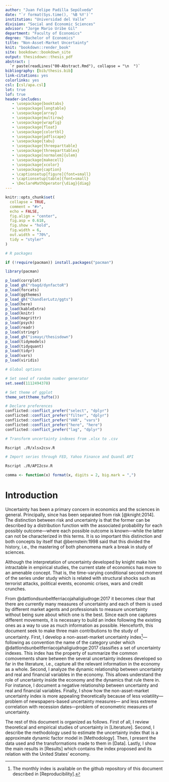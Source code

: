 ```yaml
---
author: "Juan Felipe Padilla Sepúlveda"
date: "`r format(Sys.time(), '%B %Y')`"
institution: "Universidad del Valle"
division: "Social and Economic Sciences"
advisor: "Jorge Mario Uribe Gil"
department: "Faculty of Economics"
degree: "Bachelor of Economics"
title: "Non-Asset-Market Uncertainty"
knit: "bookdown::render_book"
site: bookdown::bookdown_site
output: thesisdown::thesis_pdf
abstract: |
  `r paste(readLines("00-Abstract.Rmd"), collapse = "\n  ")`
bibliography: [bib/thesis.bib]
link-citations: yes
colorlinks: yes
csl: [csl/apa.csl]
lot: true
lof: true
header-includes:
   - \usepackage{booktabs}
   - \usepackage{longtable}
   - \usepackage{array}
   - \usepackage{multirow}
   - \usepackage{wrapfig}
   - \usepackage{float}
   - \usepackage{colortbl}
   - \usepackage{pdflscape}
   - \usepackage{tabu}
   - \usepackage{threeparttable}
   - \usepackage{threeparttablex}
   - \usepackage[normalem]{ulem}
   - \usepackage{makecell}
   - \usepackage{xcolor}
   - \usepackage{caption}
   - \captionsetup[figure]{font=small}
   - \captionsetup[table]{font=small}
   - \DeclareMathOperator{\diag}{diag}
---
```


```r
knitr::opts_chunk$set(
  collapse = TRUE,
  comment = "#>",
  echo = FALSE,
  fig.align = "center",
  fig.asp = 0.618,
  fig.show = "hold",
  fig.width = 6,
  out.width = "70%",
  tidy = "styler"
)

# R packages

if (!require(pacman)) install.packages("pacman")

library(pacman)

p_load(corrplot)
p_load_gh("rbagd/dynfactoR")
p_load(forcats)
p_load(ggthemes)
p_load_gh("ChandlerLutz/ggts")
p_load(here)
p_load(kableExtra)
p_load(knitr)
p_load(magrittr)
p_load(psych)
p_load(readr)
p_load(stringr)
p_load_gh("ismayc/thesisdown")
p_load(tidymodels)
p_load(tidyquant)
p_load(tidyr)
p_load(vars)
p_load(viridis)

# Global options

# Set seed of random number generator
set.seed(1112494378)

# Set theme of ggplot
theme_set(theme_tufte())

# Declare preferences
conflicted::conflict_prefer("select", "dplyr")
conflicted::conflict_prefer("filter", "dplyr")
conflicted::conflict_prefer("VAR", "vars")
conflicted::conflict_prefer("here", "here")
conflicted::conflict_prefer("lag", "dplyr")
```

```bash
# Transform uncertainty indexes from .xlsx to .csv

Rscript ./R/xlsx2csv.R
```

```bash
# Import series through FED, Yahoo Finance and Quandl API

Rscript ./R/API2csv.R
```

```r
comma <- function(x) format(x, digits = 2, big.mark = ",")
```

# Introduction {.unnumbered}

Uncertainty has been a primary concern in economics and the sciences in general. Principally, since has been separated from risk [@knight:2014]. The distinction between risk and uncertainty is that the former can be described by a distribution function with the associated probability for each possibly outcome---where each possible outcome is known---while the latter can not be characterized in this terms. It is so important this distinction and both concepts by itself that @bernstein:1998 said that this divided the history, i.e., the mastering of both phenomena mark a break in study of sciences.

Although the interpretation of uncertainty developed by knight make him intractable in empirical studies, the current state of economics has move to an amenable concept. That is, the time-varying conditional second moment of the series under study which is related with structural shocks such as terrorist attacks, political events, economic crises, wars and credit crunches.

From @dattlondsunbeltferriacojahaligiudroge:2017 it becomes clear that there are currently many measures of uncertainty and each of them is used by different market agents and professionals to measure uncertainty without being sure about which one is the best. Since each one captures different movements, it is necessary to build an index following the existing ones as a way to use as much information as possible. Henceforth, this document seek to make three main contributions to the study of uncertainty. First, I develop a non-asset-market uncertainty index^[The monthly index is available on the github repository of this document described in [Reproducibility].]---following as convention the name of the category under which @dattlondsunbeltferriacojahaligiudroge:2017 classifies a set of uncertainty indexes. This index has the property of summarize the common comovements share between the several uncertainty indexes developed so far in the literature, i.e., capture all the relevant information in the economy as a whole. Second, I analyze the dynamic relationship between uncertainty and real and financial variables in the economy. This allows understand the role of uncertainty inside the economy and the dynamics that rule there in. For instance, I document a negative relationship between uncertainty and real and financial variables. Finally, I show how the non-asset-market uncertainty index is more appealing theoretically because of less volatility---problem of newspapers-based uncertainty measures--- and less extreme correlation with recession dates---problem of econometric measures of uncertainty.

The rest of this document is organized as follows. First of all, I review theoretical and empirical studies of uncertainty in [Literature]. Second, I describe the methodology used to estimate the uncertainty index that is a approximate dynamic factor model in [Methodology]. Then, I present the data used and the transformations made to them in [Data]. Lastly, I show the main results in [Results] which contains the index proposed and its relation with the United States' economy.
